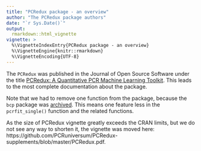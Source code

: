 ```yaml
---
title: "PCRedux package - an overview"
author: "The PCRedux package authors"
date: "`r Sys.Date()`"
output: 
  rmarkdown::html_vignette
vignette: >
  %\VignetteIndexEntry{PCRedux package - an overview}
  %\VignetteEngine{knitr::rmarkdown}
  %\VignetteEncoding{UTF-8}
---
```


The `PCRedux` was published in the Journal of Open Source Software under the title [PCRedux: A Quantitative PCR Machine Learning Toolkit](https://joss.theoj.org/papers/10.21105/joss.04407). This leads to the most complete documentation about the package.

Note that we had to remove one function from the package, because the `bcp` package was [archived](https://cran.r-project.org/package=bcp). This means one feature less in the `pcrfit_single()` function and the related functions.

As the size of PCRedux vignette greatly exceeds the CRAN limits, but we do not see any way to shorten it, the vignette was moved here: https://github.com/PCRuniversum/PCRedux-supplements/blob/master/PCRedux.pdf.
